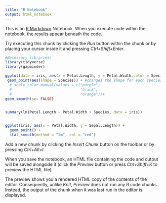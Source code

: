 ```yaml
---
title: "R Notebook"
output: html_notebook
---
```


This is an [R Markdown](http://rmarkdown.rstudio.com) Notebook. When you execute code within the notebook, the results appear beneath the code. 

Try executing this chunk by clicking the *Run* button within the chunk or by placing your cursor inside it and pressing *Ctrl+Shift+Enter*. 

```r
#Necessary libraries:
library(tidyverse)
library(gapminder)
```

```r
ggplot(data = iris, aes(x = Petal.Length, y = Petal.Width,color = Species)) +
 geom_point(aes(shape = Species)) + #changes the shape for each species
  # scale_color_manual(values = c("purple",
  #                               "black",
  #                               "orange"))+
geom_smooth(se= FALSE)
  

summary(lm(Petal.Length ~ Petal.Width + Species, data = iris))


ggplot(iris, aes(x = Petal.Width, y = Sepal.Length)) + 
  geom_point() +
  stat_smooth(method = "lm", col = "red")


  ```

Add a new chunk by clicking the *Insert Chunk* button on the toolbar or by pressing *Ctrl+Alt+I*.

When you save the notebook, an HTML file containing the code and output will be saved alongside it (click the *Preview* button or press *Ctrl+Shift+K* to preview the HTML file).

The preview shows you a rendered HTML copy of the contents of the editor. Consequently, unlike *Knit*, *Preview* does not run any R code chunks. Instead, the output of the chunk when it was last run in the editor is displayed.

